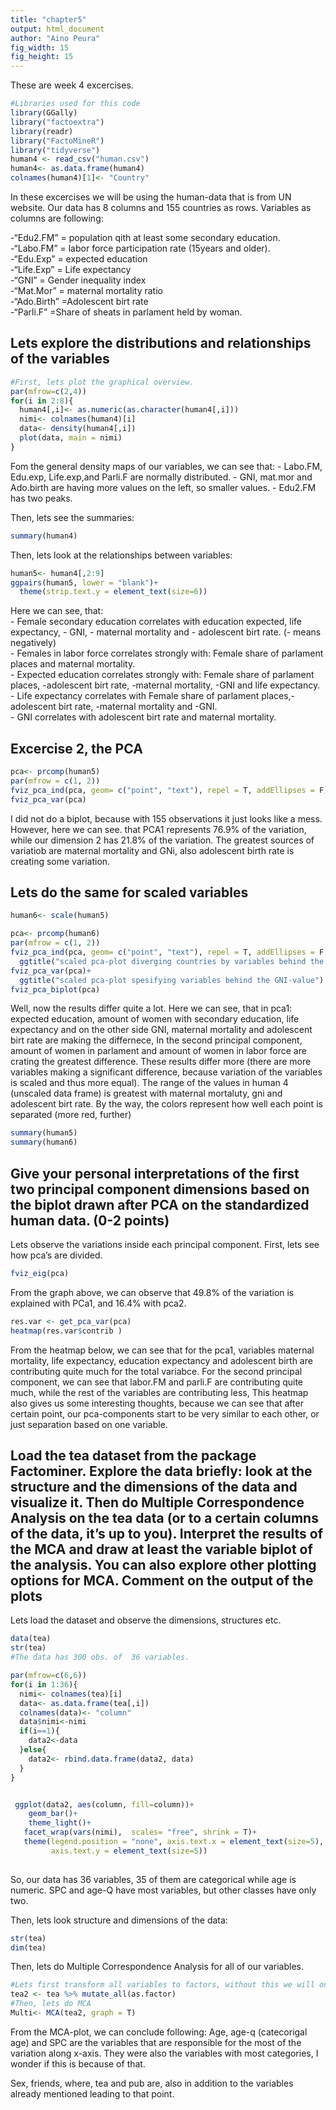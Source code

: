 ```yaml
---
title: "chapter5"
output: html_document
author: "Aino Peura"
fig_width: 15
fig_height: 15
---
```

These are week 4 excercises. 

```r
#Libraries used for this code
library(GGally)
library("factoextra")
library(readr)
library("FactoMineR")
library("tidyverse")
human4 <- read_csv("human.csv")
human4<- as.data.frame(human4)
colnames(human4)[1]<- "Country"
```

In these excercises we will be using the human-data that is from UN website. Our data has 8 columns and 155 countries as rows. Variables as columns are following:   
  
-"Edu2.FM"  = population qith at least some secondary education.   
-"Labo.FM" = labor force participation rate (15years and older).  
-"Edu.Exp"  = expected education  
-"Life.Exp" = Life expectancy  
-"GNI" = Gender inequality index        
-"Mat.Mor" = maternal mortality ratio    
-"Ado.Birth" =Adolescent birt rate  
-"Parli.F" =Share of sheats in parlament held by woman.   

## Lets explore the distributions and relationships of the variables
```r
#First, lets plot the graphical overview. 
par(mfrow=c(2,4))
for(i in 2:8){
  human4[,i]<- as.numeric(as.character(human4[,i]))
  nimi<- colnames(human4)[i]
  data<- density(human4[,i])
  plot(data, main = nimi)
}
```
Fom the general density maps of our variables, we can see that: 
- Labo.FM, Edu.exp, Life.exp,and Parli.F are normally distributed. 
- GNI, mat.mor and Ado.birth are having more values on the left, so smaller values. 
- Edu2.FM has two peaks. 

Then, lets see the summaries: 
```r
summary(human4)
```

Then, lets look at the relationships between variables: 
```r
human5<- human4[,2:9]
ggpairs(human5, lower = "blank")+
  theme(strip.text.y = element_text(size=6))
```

Here we can see, that:   
- Female secondary education correlates with education expected, life expectancy, - GNI, - maternal mortality and - adolescent birt rate. (- means negatively)  
- Females in labor force correlates strongly with: Female share of parlament places and maternal mortality.  
- Expected education correlates strongly with: Female share of parlament places, -adolescent birt rate, -maternal mortality, -GNI and life expectancy.  
- Life expectancy correlates with Female share of parlament places,-adolescent birt rate, -maternal mortality and -GNI.   
- GNI correlates with adolescent birt rate and maternal mortality.  

## Excercise 2, the PCA

```r
pca<- prcomp(human5)
par(mfrow = c(1, 2))
fviz_pca_ind(pca, geom= c("point", "text"), repel = T, addEllipses = F)
fviz_pca_var(pca)


```

I did not do a biplot, because with 155 observations it just looks like a mess. However, here we can see. that PCA1 represents 76.9% of the variation, while our dimension 2 has 21.8% of the variation. The greatest sources of variatiob are maternal mortality and GNi, also adolescent birth rate is creating some variation. 


## Lets do the same for scaled variables

```r
human6<- scale(human5)

pca<- prcomp(human6)
par(mfrow = c(1, 2))
fviz_pca_ind(pca, geom= c("point", "text"), repel = T, addEllipses = F, col.ind = "cos2", gradient.cols = c("#00AFBB", "#E7B800", "#FC4E07"))+ 
  ggtitle("scaled pca-plot diverging countries by variables behind the GNI-value")
fviz_pca_var(pca)+ 
  ggtitle("scaled pca-plot spesifying variables behind the GNI-value")
fviz_pca_biplot(pca)
```
Well, now the results differ quite a lot. Here we can see, that in pca1: expected education, amount of women with secondary education, life expectancy and on the other side GNI, maternal mortality and adolescent birt rate are making the differnece, In the second principal component, amount of women in parlament and amount of women in labor force are crating the greatest difference. These results differ more (there are more variables making a significant difference, because variation of the variables is scaled and thus more equal). The range of the values in human 4 (unscaled data frame) is greatest with maternal mortaluty, gni and adolescent birt rate. By the way, the colors represent how well each point is separated (more red, further)
```r
summary(human5)
summary(human6)
```

## Give your personal interpretations of the first two principal component dimensions based on the biplot drawn after PCA on the standardized human data. (0-2 points)

Lets observe the variations inside each principal component. First, lets see how pca's are divided. 
```r
fviz_eig(pca)
```
From the graph above, we can observe that 49.8% of the variation is explained with PCa1, and 16.4% with pca2. 
```r
res.var <- get_pca_var(pca)
heatmap(res.var$contrib )
```
From the heatmap below, we can see that for the pca1, variables maternal mortality, life expectancy, education expectancy and adolescent birth are contributing quite much for the total variabce. For the second principal component, we can see that labor.FM and parli.F are contributing quite much, while the rest of the variables are contributing less, This heatmap also gives us some interesting thoughts, because we can see that after certain point, our pca-components start to be very similar to each other, or just separation based on one variable. 

## Load the tea dataset from the package Factominer. Explore the data briefly: look at the structure and the dimensions of the data and visualize it. Then do Multiple Correspondence Analysis on the tea data (or to a certain columns of the data, it’s up to you). Interpret the results of the MCA and draw at least the variable biplot of the analysis. You can also explore other plotting options for MCA. Comment on the output of the plots

Lets load the dataset and observe the dimensions, structures etc. 

```r
data(tea)
str(tea)
#The data has 300 obs. of  36 variables. 

par(mfrow=c(6,6))
for(i in 1:36){
  nimi<- colnames(tea)[i]
  data<- as.data.frame(tea[,i])
  colnames(data)<- "column"
  data$nimi<-nimi
  if(i==1){
    data2<-data
  }else{
    data2<- rbind.data.frame(data2, data)
  }
}


 ggplot(data2, aes(column, fill=column))+
    geom_bar()+
    theme_light()+
   facet_wrap(vars(nimi),  scales= "free", shrink = T)+
   theme(legend.position = "none", axis.text.x = element_text(size=5),
         axis.text.y = element_text(size=5))
 

```
So, our data has 36 variables, 35 of them are categorical while age is numeric. SPC and age-Q have most variables, but other classes have only two. 

Then, lets look structure and dimensions of the data: 
```r
str(tea)
dim(tea)
```


Then, lets do Multiple Correspondence Analysis for all of our variables.
```r
#Lets first transform all variables to factors, without this we will only have some errors
tea2 <- tea %>% mutate_all(as.factor)
#Then, lets do MCA
Multi<- MCA(tea2, graph = T)
```
From the MCA-plot, we can conclude following: Age, age-q (catecorigal age) and SPC are the variables that are responsible for the most of the variation along x-axis. They were also the variables with most categories, I wonder if this is because of that. 

Sex, friends, where, tea and pub are, also in addition to the variables already mentioned leading to that point. 
